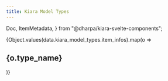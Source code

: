 ```yaml
---
title: Kiara Model Types
---
```


  Doc,
  ItemMetadata,
} from "@dharpa/kiara-svelte-components";

{Object.values(data.kiara_model_types.item_infos).map(o => <section><h2>{o.type_name}</h2>		<Doc doc={o.documentation} />
	<ItemMetadata item={o} />
</section>)}

